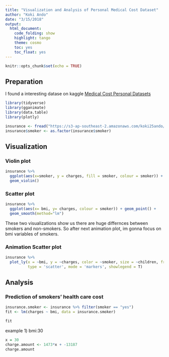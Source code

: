 ```yaml
---
title: "Visualization and Analysis of Personal Medical Cost Dataset"
author: "Koki Ando"
date: "3/15/2018"
output:
  html_document:
    code_folding: show
    highlight: tango
    theme: cosmo
    toc: yes
    toc_float: yes
---
```


```r
knitr::opts_chunk$set(echo = TRUE)
```

## Preparation
I found a interesting datase on kaggle [Medical Cost Personal Datasets
](https://www.kaggle.com/mirichoi0218/insurance)
```r
library(tidyverse)
library(gganimate)
library(data.table)
library(plotly)

insurance <- fread("https://s3-ap-southeast-2.amazonaws.com/koki25ando/insurance.csv", data.table = FALSE)
insurance$smoker <- as.factor(insurance$smoker)
```

## Visualization

### Violin plot
```r
insurance %>% 
  ggplot(aes(x=smoker, y = charges, fill = smoker, colour = smoker)) + 
  geom_violin()
```

### Scatter plot

```r
insurance %>% 
  ggplot(aes(x= bmi, y= charges, colour = smoker)) + geom_point() + 
  geom_smooth(method="lm")
```

These two visualizations show us there are huge differnces between smokers and non-smokers.
So after next animation plot, im gonna focus on bmi variables of smokers. 


### Animation Scatter plot


```r
insurance %>%
  plot_ly(x = ~bmi, y = ~charges, color = ~smoker, size = ~children, frame = ~age,
          type = 'scatter', mode = 'markers', showlegend = T)
```

## Analysis

### Prediction of smokers' health care cost


```r
insurance.smoker <- insurance %>% filter(smoker == "yes")
fit <- lm(charges ~ bmi, data = insurance.smoker)

fit
```

example 1) bmi:30
```r
x = 30
charge.amount <- 1473*x + -13187
charge.amount
```